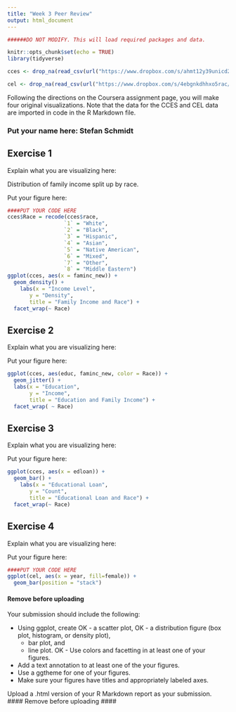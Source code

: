 ```yaml
---
title: "Week 3 Peer Review"
output: html_document
---
```


```r

######DO NOT MODIFY. This will load required packages and data.

knitr::opts_chunk$set(echo = TRUE)
library(tidyverse)

cces <- drop_na(read_csv(url("https://www.dropbox.com/s/ahmt12y39unicd2/cces_sample_coursera.csv?raw=1")))

cel <- drop_na(read_csv(url("https://www.dropbox.com/s/4ebgnkdhhxo5rac/cel_volden_wiseman%20_coursera.csv?raw=1")))

```

Following the directions on the Coursera assignment page, you will make four original visualizations. Note that the data for the CCES and CEL data are imported in code in the R Markdown file.

### Put your name here: Stefan Schmidt

## Exercise 1

Explain what you are visualizing here:

Distribution of family income split up by race.

Put your figure here:

```r

####PUT YOUR CODE HERE
cces$Race = recode(cces$race,
                  `1` = "White",
                  `2` = "Black",
                  `3` = "Hispanic",
                  `4` = "Asian",
                  `5` = "Native American",
                  `6` = "Mixed",
                  `7` = "Other",
                  `8` = "Middle Eastern")
ggplot(cces, aes(x = faminc_new)) +
  geom_density() + 
    labs(x = "Income Level",
       y = "Density",
       title = "Family Income and Race") +
  facet_wrap(~ Race)
```

## Exercise 2

Explain what you are visualizing here:

Put your figure here:

```r
ggplot(cces, aes(educ, faminc_new, color = Race)) +
  geom_jitter() +
  labs(x = "Education",
       y = "Income",
       title = "Education and Family Income") +
  facet_wrap( ~ Race)
```

## Exercise 3

Explain what you are visualizing here:

Put your figure here:

```r

ggplot(cces, aes(x = edloan)) +
  geom_bar() + 
    labs(x = "Educational Loan",
       y = "Count",
       title = "Educational Loan and Race") +
  facet_wrap(~ Race)

```

## Exercise 4

Explain what you are visualizing here:

Put your figure here:

```r

####PUT YOUR CODE HERE
ggplot(cel, aes(x = year, fill=female)) +
  geom_bar(position = "stack")

```


#### Remove before uploading ####
Your submission should include the following:

- Using ggplot, create 
OK  - a scatter plot,
OK  - a distribution figure (box plot, histogram, or density plot),
  - bar plot, and
  - line plot.
OK - Use colors and facetting in at least one of your figures.
- Add a text annotation to at least one of the your figures.
- Use a ggtheme for one of your figures.
- Make sure your figures have titles and appropriately labeled axes.

Upload a .html version of your R Markdown report as your submission.
#### Remove before uploading ####
